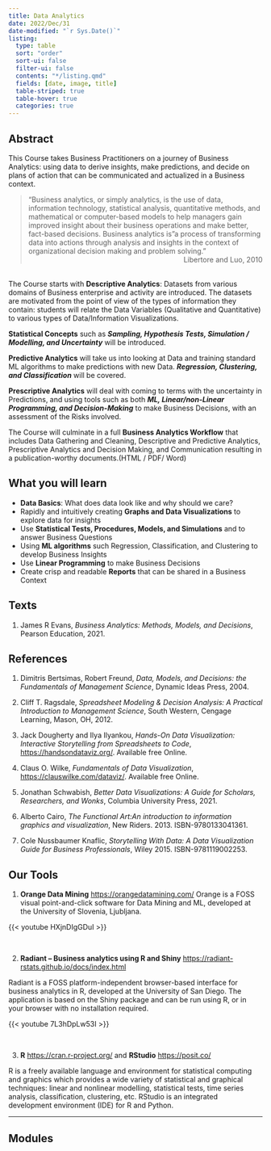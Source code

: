 ```yaml
---
title: Data Analytics
date: 2022/Dec/31
date-modified: "`r Sys.Date()`"
listing: 
  type: table
  sort: "order"
  sort-ui: false
  filter-ui: false
  contents: "*/listing.qmd"
  fields: [date, image, title]
  table-striped: true
  table-hover: true
  categories: true
---
```


## Abstract

This Course takes Business Practitioners on a journey of Business Analytics: using data to derive insights, make predictions, and decide on plans of action that can be communicated and actualized in a Business context.

> "Business analytics, or simply analytics, is the use of data, information technology, statistical analysis, quantitative methods, and mathematical or computer-based models to help managers gain improved insight about their business operations and make better, fact-based decisions. Business analytics is"a process of transforming data into actions through analysis and insights in the context of organizational decision making and problem solving."<div style="text-align: right"> Libertore and Luo, 2010 </div>

<br> The Course starts with **Descriptive Analytics**: Datasets from various domains of Business enterprise and activity are introduced. The datasets are motivated from the point of view of the types of information they contain: students will relate the Data Variables (Qualitative and Quantitative) to various types of Data/Information Visualizations.

**Statistical Concepts** such as ***Sampling, Hypothesis Tests, Simulation / Modelling, and Uncertainty*** will be introduced.

**Predictive Analytics** will take us into looking at Data and training standard ML algorithms to make predictions with new Data. ***Regression, Clustering, and Classification*** will be covered.

**Prescriptive Analytics** will deal with coming to terms with the uncertainty in Predictions, and using tools such as both ***ML, Linear/non-Linear Programming, and Decision-Making*** to make Business Decisions, with an assessment of the Risks involved.

The Course will culminate in a full **Business Analytics Workflow** that includes Data Gathering and Cleaning, Descriptive and Predictive Analytics, Prescriptive Analytics and Decision Making, and Communication resulting in a publication-worthy documents.(HTML / PDF/ Word)

## What you will learn

-   **Data Basics**: What does data look like and why should we care?
-   Rapidly and intuitively creating **Graphs and Data Visualizations** to explore data for insights
-   Use **Statistical Tests, Procedures, Models, and Simulations** and to answer Business Questions
-   Using **ML algorithms** such Regression, Classification, and Clustering to develop Business Insights
-   Use **Linear Programming** to make Business Decisions
-   Create crisp and readable **Reports** that can be shared in a Business Context

## Texts

1.  James R Evans, *Business Analytics: Methods, Models, and Decisions*, Pearson Education, 2021.

## References

1.  Dimitris Bertsimas, Robert Freund, *Data, Models, and Decisions: the Fundamentals of Management Science*, Dynamic Ideas Press, 2004.

2.  Cliff T. Ragsdale, *Spreadsheet Modeling & Decision Analysis: A Practical Introduction to Management Science*, South Western, Cengage Learning, Mason, OH, 2012.

3.  Jack Dougherty and Ilya Ilyankou, *Hands-On Data Visualization: Interactive Storytelling from Spreadsheets to Code*, <https://handsondataviz.org/>. Available free Online.

4.  Claus O. Wilke, *Fundamentals of Data Visualization*, <https://clauswilke.com/dataviz/>. Available free Online.

5.  Jonathan Schwabish, *Better Data Visualizations: A Guide for Scholars, Researchers, and Wonks*, Columbia University Press, 2021.

6.  Alberto Cairo, *The Functional Art:An introduction to information graphics and visualization*, New Riders. 2013. ISBN-9780133041361.

7.  Cole Nussbaumer Knaflic, *Storytelling With Data: A Data Visualization Guide for Business Professionals*, Wiley 2015. ISBN-9781119002253.

## Our Tools

1.  **Orange Data Mining** <https://orangedatamining.com/> Orange is a FOSS visual point-and-click software for Data Mining and ML, developed at the University of Slovenia, Ljubljana.

{{< youtube HXjnDIgGDuI >}}

<br>

2.  **Radiant -- Business analytics using R and Shiny** <https://radiant-rstats.github.io/docs/index.html>

Radiant is a FOSS platform-independent browser-based interface for business analytics in R, developed at the University of San Diego. The application is based on the Shiny package and can be run using R, or in your browser with no installation required.

{{< youtube 7L3hDpLw53I >}}

<br>

3.  **R** <https://cran.r-project.org/> and **RStudio** <https://posit.co/>

R is a freely available language and environment for statistical computing and graphics which provides a wide variety of statistical and graphical techniques: linear and nonlinear modelling, statistical tests, time series analysis, classification, clustering, etc. RStudio is an integrated development environment (IDE) for R and Python.

---

## Modules
